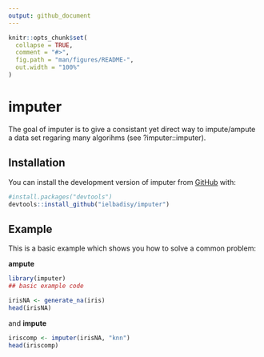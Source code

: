 ```yaml
---
output: github_document
---
```


<!-- README.md is generated from README.Rmd. Please edit that file -->

```r
knitr::opts_chunk$set(
  collapse = TRUE,
  comment = "#>",
  fig.path = "man/figures/README-",
  out.width = "100%"
)
```

# imputer

<!-- badges: start -->
<!-- badges: end -->

The goal of imputer is to give a consistant yet direct way to impute/ampute a data set regaring many algorihms (see ?imputer::imputer).


## Installation

You can install the development version of imputer from [GitHub](https://github.com/ielbadisy/imputer) with:

``` r
#install.packages("devtools")
devtools::install_github("ielbadisy/imputer")
```

## Example

This is a basic example which shows you how to solve a common problem:

**ampute**
```r
library(imputer)
## basic example code

irisNA <- generate_na(iris)
head(irisNA)
```

and **impute**
```r
iriscomp <- imputer(irisNA, "knn")
head(iriscomp)
```

